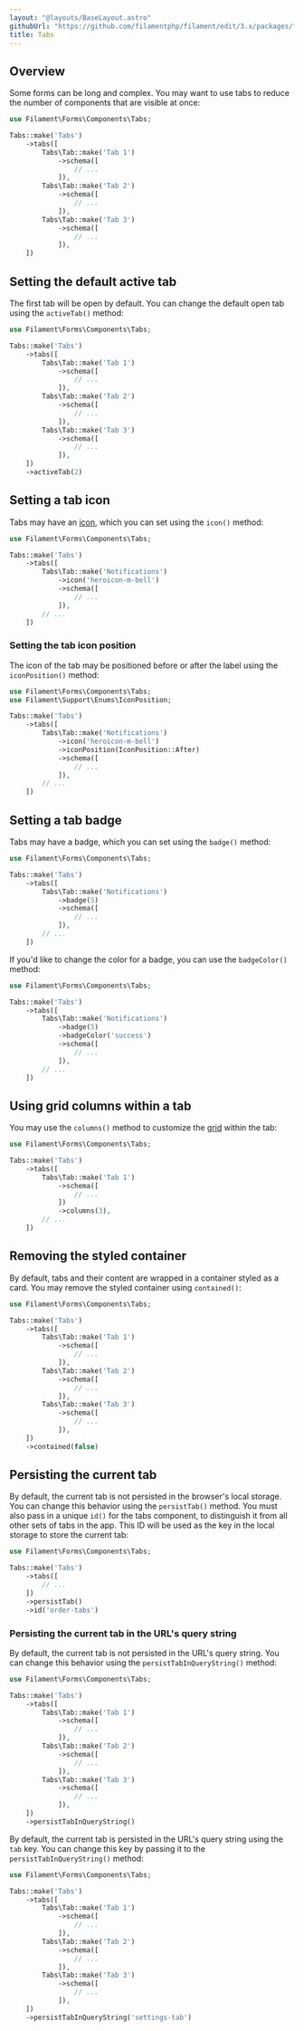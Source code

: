 ```yaml
---
layout: "@layouts/BaseLayout.astro"
githubUrl: "https://github.com/filamentphp/filament/edit/3.x/packages/forms/docs/04-layout/04-tabs.md"
title: Tabs
---
```


## Overview

Some forms can be long and complex. You may want to use tabs to reduce the number of components that are visible at once:

```php
use Filament\Forms\Components\Tabs;

Tabs::make('Tabs')
    ->tabs([
        Tabs\Tab::make('Tab 1')
            ->schema([
                // ...
            ]),
        Tabs\Tab::make('Tab 2')
            ->schema([
                // ...
            ]),
        Tabs\Tab::make('Tab 3')
            ->schema([
                // ...
            ]),
    ])
```

<AutoScreenshot name="forms/layout/tabs/simple" alt="Tabs" version="3.x" />

## Setting the default active tab

The first tab will be open by default. You can change the default open tab using the `activeTab()` method:

```php
use Filament\Forms\Components\Tabs;

Tabs::make('Tabs')
    ->tabs([
        Tabs\Tab::make('Tab 1')
            ->schema([
                // ...
            ]),
        Tabs\Tab::make('Tab 2')
            ->schema([
                // ...
            ]),
        Tabs\Tab::make('Tab 3')
            ->schema([
                // ...
            ]),
    ])
    ->activeTab(2)
```

## Setting a tab icon

Tabs may have an [icon](https://blade-ui-kit.com/blade-icons?set=1#search), which you can set using the `icon()` method:

```php
use Filament\Forms\Components\Tabs;

Tabs::make('Tabs')
    ->tabs([
        Tabs\Tab::make('Notifications')
            ->icon('heroicon-m-bell')
            ->schema([
                // ...
            ]),
        // ...
    ])
```

<AutoScreenshot name="forms/layout/tabs/icons" alt="Tabs with icons" version="3.x" />

### Setting the tab icon position

The icon of the tab may be positioned before or after the label using the `iconPosition()` method:

```php
use Filament\Forms\Components\Tabs;
use Filament\Support\Enums\IconPosition;

Tabs::make('Tabs')
    ->tabs([
        Tabs\Tab::make('Notifications')
            ->icon('heroicon-m-bell')
            ->iconPosition(IconPosition::After)
            ->schema([
                // ...
            ]),
        // ...
    ])
```

<AutoScreenshot name="forms/layout/tabs/icons-after" alt="Tabs with icons after their labels" version="3.x" />

## Setting a tab badge

Tabs may have a badge, which you can set using the `badge()` method:

```php
use Filament\Forms\Components\Tabs;

Tabs::make('Tabs')
    ->tabs([
        Tabs\Tab::make('Notifications')
            ->badge(5)
            ->schema([
                // ...
            ]),
        // ...
    ])
```

<AutoScreenshot name="forms/layout/tabs/badges" alt="Tabs with badges" version="3.x" />

If you'd like to change the color for a badge, you can use the `badgeColor()` method:

```php
use Filament\Forms\Components\Tabs;

Tabs::make('Tabs')
    ->tabs([
        Tabs\Tab::make('Notifications')
            ->badge(5)
            ->badgeColor('success')
            ->schema([
                // ...
            ]),
        // ...
    ])
```

## Using grid columns within a tab

You may use the `columns()` method to customize the [grid](grid) within the tab:

```php
use Filament\Forms\Components\Tabs;

Tabs::make('Tabs')
    ->tabs([
        Tabs\Tab::make('Tab 1')
            ->schema([
                // ...
            ])
            ->columns(3),
        // ...
    ])
```

## Removing the styled container

By default, tabs and their content are wrapped in a container styled as a card. You may remove the styled container using `contained()`:

```php
use Filament\Forms\Components\Tabs;

Tabs::make('Tabs')
    ->tabs([
        Tabs\Tab::make('Tab 1')
            ->schema([
                // ...
            ]),
        Tabs\Tab::make('Tab 2')
            ->schema([
                // ...
            ]),
        Tabs\Tab::make('Tab 3')
            ->schema([
                // ...
            ]),
    ])
    ->contained(false)
```

## Persisting the current tab

By default, the current tab is not persisted in the browser's local storage. You can change this behavior using the `persistTab()` method. You must also pass in a unique `id()` for the tabs component, to distinguish it from all other sets of tabs in the app. This ID will be used as the key in the local storage to store the current tab:

```php
use Filament\Forms\Components\Tabs;

Tabs::make('Tabs')
    ->tabs([
        // ...
    ])
    ->persistTab()
    ->id('order-tabs')
```

### Persisting the current tab in the URL's query string

By default, the current tab is not persisted in the URL's query string. You can change this behavior using the `persistTabInQueryString()` method:

```php
use Filament\Forms\Components\Tabs;

Tabs::make('Tabs')
    ->tabs([
        Tabs\Tab::make('Tab 1')
            ->schema([
                // ...
            ]),
        Tabs\Tab::make('Tab 2')
            ->schema([
                // ...
            ]),
        Tabs\Tab::make('Tab 3')
            ->schema([
                // ...
            ]),
    ])
    ->persistTabInQueryString()
```

By default, the current tab is persisted in the URL's query string using the `tab` key. You can change this key by passing it to the `persistTabInQueryString()` method:

```php
use Filament\Forms\Components\Tabs;

Tabs::make('Tabs')
    ->tabs([
        Tabs\Tab::make('Tab 1')
            ->schema([
                // ...
            ]),
        Tabs\Tab::make('Tab 2')
            ->schema([
                // ...
            ]),
        Tabs\Tab::make('Tab 3')
            ->schema([
                // ...
            ]),
    ])
    ->persistTabInQueryString('settings-tab')
```

